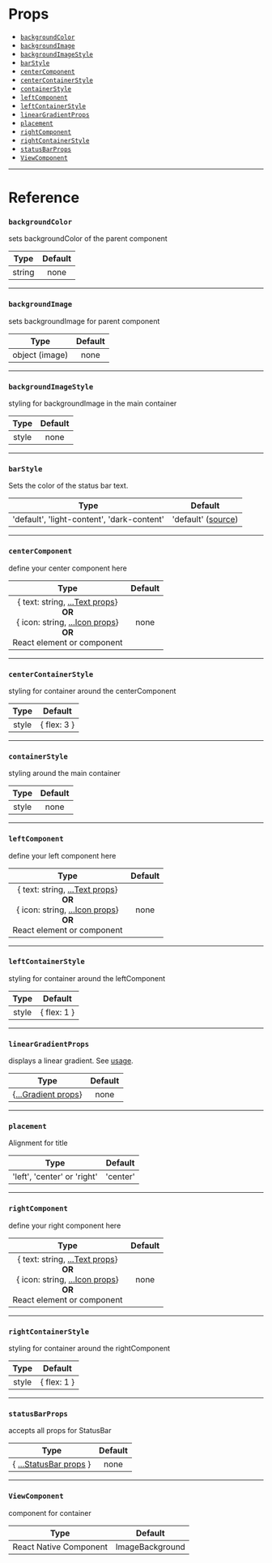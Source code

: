 # Props

- [`backgroundColor`](#backgroundcolor)
- [`backgroundImage`](#backgroundimage)
- [`backgroundImageStyle`](#backgroundimagestyle)
- [`barStyle`](#barstyle)
- [`centerComponent`](#centercomponent)
- [`centerContainerStyle`](#centercontainerstyle)
- [`containerStyle`](#containerstyle)
- [`leftComponent`](#leftcomponent)
- [`leftContainerStyle`](#leftcontainerstyle)
- [`linearGradientProps`](#lineargradientprops)
- [`placement`](#placement)
- [`rightComponent`](#rightcomponent)
- [`rightContainerStyle`](#rightcontainerstyle)
- [`statusBarProps`](#statusbarprops)
- [`ViewComponent`](#viewcomponent)

---

# Reference

### `backgroundColor`

sets backgroundColor of the parent component

|  Type  | Default |
| :----: | :-----: |
| string |  none   |

---

### `backgroundImage`

sets backgroundImage for parent component

|      Type      | Default |
| :------------: | :-----: |
| object (image) |  none   |

---

### `backgroundImageStyle`

styling for backgroundImage in the main container

| Type  | Default |
| :---: | :-----: |
| style |  none   |

---

### `barStyle`

Sets the color of the status bar text.

|                    Type                    |                                  Default                                   |
| :----------------------------------------: | :------------------------------------------------------------------------: |
| 'default', 'light-content', 'dark-content' | 'default' ([source](https://reactnative.dev/docs/statusbar.html#barstyle)) |

---

### `centerComponent`

define your center component here

|                                                                                           Type                                                                                            | Default |
| :---------------------------------------------------------------------------------------------------------------------------------------------------------------------------------------: | :-----: |
| { text: string, [...Text props](https://reactnative.dev/docs/text.html#props)}<br/>**OR**<br/>{ icon: string, [...Icon props](icon.md#props)} <br/>**OR**<br/> React element or component |  none   |

---

### `centerContainerStyle`

styling for container around the centerComponent

| Type  |   Default   |
| :---: | :---------: |
| style | { flex: 3 } |

---

### `containerStyle`

styling around the main container

| Type  | Default |
| :---: | :-----: |
| style |  none   |

---

### `leftComponent`

define your left component here

|                                                                                           Type                                                                                            | Default |
| :---------------------------------------------------------------------------------------------------------------------------------------------------------------------------------------: | :-----: |
| { text: string, [...Text props](https://reactnative.dev/docs/text.html#props)}<br/>**OR**<br/>{ icon: string, [...Icon props](icon.md#props)} <br/>**OR**<br/> React element or component |  none   |

---

### `leftContainerStyle`

styling for container around the leftComponent

| Type  |   Default   |
| :---: | :---------: |
| style | { flex: 1 } |

---

### `linearGradientProps`

displays a linear gradient. See [usage](#lineargradient-usage).

|                                                      Type                                                      | Default |
| :------------------------------------------------------------------------------------------------------------: | :-----: |
| {[...Gradient props](https://github.com/react-native-community/react-native-linear-gradient#additional-props)} |  none   |

---

### `placement`

Alignment for title

|            Type             | Default  |
| :-------------------------: | :------: |
| 'left', 'center' or 'right' | 'center' |

---

### `rightComponent`

define your right component here

|                                                                                           Type                                                                                            | Default |
| :---------------------------------------------------------------------------------------------------------------------------------------------------------------------------------------: | :-----: |
| { text: string, [...Text props](https://reactnative.dev/docs/text.html#props)}<br/>**OR**<br/>{ icon: string, [...Icon props](icon.md#props)} <br/>**OR**<br/> React element or component |  none   |

---

### `rightContainerStyle`

styling for container around the rightComponent

| Type  |   Default   |
| :---: | :---------: |
| style | { flex: 1 } |

---

### `statusBarProps`

accepts all props for StatusBar

|                                    Type                                     | Default |
| :-------------------------------------------------------------------------: | :-----: |
| { [...StatusBar props](https://reactnative.dev/docs/statusbar.html#props) } |  none   |

---

### `ViewComponent`

component for container

|          Type          |     Default     |
| :--------------------: | :-------------: |
| React Native Component | ImageBackground |